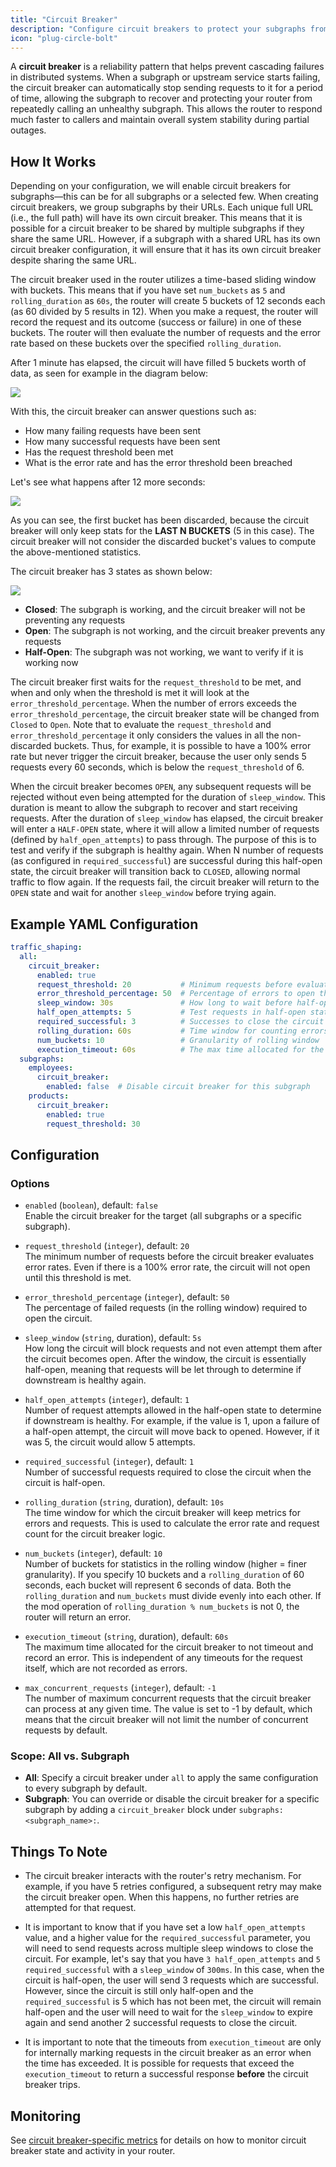 ```yaml
---
title: "Circuit Breaker"
description: "Configure circuit breakers to protect your subgraphs from cascading failures."
icon: "plug-circle-bolt"
---
```


A **circuit breaker** is a reliability pattern that helps prevent cascading failures in distributed systems. When a subgraph or upstream service starts failing, the circuit breaker can automatically stop sending requests to it for a period of time, allowing the subgraph to recover and protecting your router from repeatedly calling an unhealthy subgraph. This allows the router to respond much faster to callers and maintain overall system stability during partial outages.

## How It Works

Depending on your configuration, we will enable circuit breakers for subgraphs—this can be for all subgraphs or a selected few. When creating circuit breakers, we group subgraphs by their URLs. Each unique full URL (i.e., the full path) will have its own circuit breaker. This means that it is possible for a circuit breaker to be shared by multiple subgraphs if they share the same URL. However, if a subgraph with a shared URL has its own circuit breaker configuration, it will ensure that it has its own circuit breaker despite sharing the same URL.

The circuit breaker used in the router utilizes a time-based sliding window with buckets. This means that if you have set `num_buckets` as `5` and `rolling_duration` as `60s`, the router will create 5 buckets of 12 seconds each (as 60 divided by 5 results in 12). When you make a request, the router will record the request and its outcome (success or failure) in one of these buckets. The router will then evaluate the number of requests and the error rate based on these buckets over the specified `rolling_duration`.

After 1 minute has elapsed, the circuit will have filled 5 buckets worth of data, as seen for example in the diagram below:

<img src="./images/buckets-1.png" />

With this, the circuit breaker can answer questions such as:
* How many failing requests have been sent
* How many successful requests have been sent
* Has the request threshold been met
* What is the error rate and has the error threshold been breached

Let's see what happens after 12 more seconds:

<img src="./images/buckets-2.png" />

As you can see, the first bucket has been discarded, because the circuit breaker will only keep stats for the **LAST N BUCKETS** (5 in this case). The circuit breaker will not consider the discarded bucket's values to compute the above-mentioned statistics.

The circuit breaker has 3 states as shown below:

<img src="./images/states.png" />

* **Closed**: The subgraph is working, and the circuit breaker will not be preventing any requests
* **Open**: The subgraph is not working, and the circuit breaker prevents any requests
* **Half-Open**: The subgraph was not working, we want to verify if it is working now

The circuit breaker first waits for the `request_threshold` to be met, and when and only when the threshold is met it will look at the `error_threshold_percentage`. When the number of errors exceeds the `error_threshold_percentage`, the circuit breaker state will be changed from `Closed` to `Open`. Note that to evaluate the `request_threshold` and `error_threshold_percentage` it only considers the values in all the non-discarded buckets. Thus, for example, it is possible to have a 100% error rate but never trigger the circuit breaker, because the user only sends 5 requests every 60 seconds, which is below the `request_threshold` of 6.

When the circuit breaker becomes `OPEN`, any subsequent requests will be rejected without even being attempted for the duration of `sleep_window`. This duration is meant to allow the subgraph to recover and start receiving requests. After the duration of `sleep_window` has elapsed, the circuit breaker will enter a `HALF-OPEN` state, where it will allow a limited number of requests (defined by `half_open_attempts`) to pass through. The purpose of this is to test and verify if the subgraph is healthy again. When N number of requests (as configured in `required_successful`) are successful during this half-open state, the circuit breaker will transition back to `CLOSED`, allowing normal traffic to flow again. If the requests fail, the circuit breaker will return to the `OPEN` state and wait for another `sleep_window` before trying again.

## Example YAML Configuration

```yaml
traffic_shaping:
  all:
    circuit_breaker:
      enabled: true
      request_threshold: 20           # Minimum requests before evaluation
      error_threshold_percentage: 50  # Percentage of errors to open the circuit
      sleep_window: 30s               # How long to wait before half-open state
      half_open_attempts: 5           # Test requests in half-open state
      required_successful: 3          # Successes to close the circuit
      rolling_duration: 60s           # Time window for counting errors and requests
      num_buckets: 10                 # Granularity of rolling window
      execution_timeout: 60s          # The max time allocated for the circuit breaker to not timeout and record an error
  subgraphs:
    employees:
      circuit_breaker:
        enabled: false  # Disable circuit breaker for this subgraph
    products:
      circuit_breaker:
        enabled: true
        request_threshold: 30
```

## Configuration

### Options

* `enabled` (`boolean`), default: `false`<br/>
  Enable the circuit breaker for the target (all subgraphs or a specific subgraph).

* `request_threshold` (`integer`), default: `20`<br/>
  The minimum number of requests before the circuit breaker evaluates error rates. Even if there is a 100% error rate, the circuit will not open until this threshold is met.

* `error_threshold_percentage` (`integer`), default: `50`<br/>
  The percentage of failed requests (in the rolling window) required to open the circuit.

* `sleep_window` (`string`, duration), default: `5s`<br/>
  How long the circuit will block requests and not even attempt them after the circuit becomes open. After the window, the circuit is essentially half-open, meaning that requests will be let through to determine if downstream is healthy again.

* `half_open_attempts` (`integer`), default: `1`<br/>
  Number of request attempts allowed in the half-open state to determine if downstream is healthy. For example, if the value is 1, upon a failure of a half-open attempt, the circuit will move back to opened. However, if it was 5, the circuit would allow 5 attempts.

* `required_successful` (`integer`), default: `1`<br/>
  Number of successful requests required to close the circuit when the circuit is half-open.

* `rolling_duration` (`string`, duration), default: `10s`<br/>
  The time window for which the circuit breaker will keep metrics for errors and requests. This is used to calculate the error rate and request count for the circuit breaker logic.

* `num_buckets` (`integer`), default: `10`<br/>
  Number of buckets for statistics in the rolling window (higher = finer granularity). If you specify 10 buckets and a `rolling_duration` of 60 seconds, each bucket will represent 6 seconds of data. Both the `rolling_duration` and `num_buckets` must divide evenly into each other. If the mod operation of `rolling_duration % num_buckets` is not 0, the router will return an error.

* `execution_timeout` (`string`, duration), default: `60s`<br/>
  The maximum time allocated for the circuit breaker to not timeout and record an error. This is independent of any timeouts for the request itself, which are not recorded as errors.

* `max_concurrent_requests` (`integer`), default: `-1`<br/>
  The number of maximum concurrent requests that the circuit breaker can process at any given time. The value is set to -1 by default, which means that the circuit breaker will not limit the number of concurrent requests by default.

### Scope: All vs. Subgraph

- **All**: Specify a circuit breaker under `all` to apply the same configuration to every subgraph by default.
- **Subgraph**: You can override or disable the circuit breaker for a specific subgraph by adding a `circuit_breaker` block under `subgraphs:<subgraph_name>:`.

## Things To Note

* The circuit breaker interacts with the router's retry mechanism. For example, if you have 5 retries configured, a subsequent retry may make the circuit breaker open. When this happens, no further retries are attempted for that request.

* It is important to know that if you have set a low `half_open_attempts` value, and a higher value for the `required_successful` parameter, you will need to send requests across multiple sleep windows to close the circuit. For example, let's say that you have `3 half_open_attempts` and `5 required_successful` with a `sleep_window` of `300ms`. In this case, when the circuit is half-open, the user will send 3 requests which are successful. However, since the circuit is still only half-open and the `required_successful` is 5 which has not been met, the circuit will remain half-open and the user will need to wait for the `sleep_window` to expire again and send another 2 successful requests to close the circuit.

* It is important to note that the timeouts from `execution_timeout` are only for internally marking requests in the circuit breaker as an error when the time has exceeded. It is possible for requests that exceed the `execution_timeout` to return a successful response **before** the circuit breaker trips.

## Monitoring

See [circuit breaker-specific metrics](/router/metrics-and-monitoring#circuit-breaker-specific-metrics) for details on how to monitor circuit breaker state and activity in your router.


